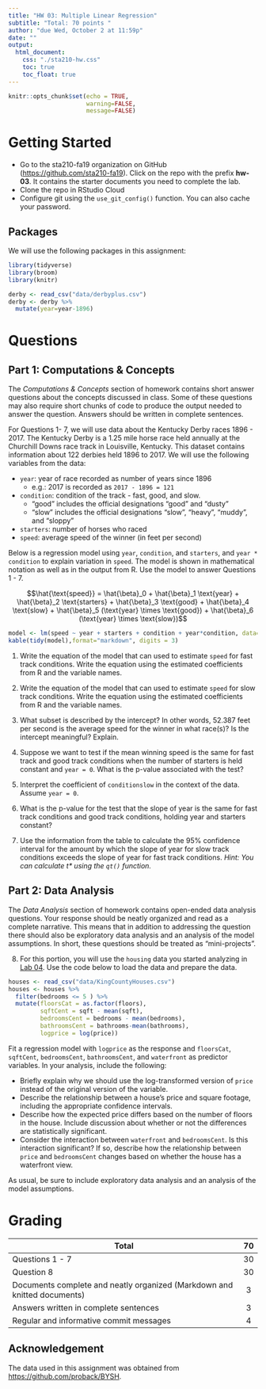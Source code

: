 ```yaml
---
title: "HW 03: Multiple Linear Regression"
subtitle: "Total: 70 points "
author: "due Wed, October 2 at 11:59p"
date: ""
output: 
  html_document:
    css: "./sta210-hw.css"
    toc: true
    toc_float: true
---
```


```r
knitr::opts_chunk$set(echo = TRUE,
                      warning=FALSE,
                      message=FALSE)
```


# Getting Started

- Go to the sta210-fa19 organization on GitHub ([https://github.com/sta210-fa19](https://github.com/sta210-fa19)). Click on the repo with the prefix **hw-03**. It contains the starter documents you need to complete the lab.
- Clone the repo in RStudio Cloud
- Configure git using the `use_git_config()` function. You can also cache your password.


## Packages 

We will use the following packages in this assignment: 

```r
library(tidyverse)
library(broom)
library(knitr) 
```


```r
derby <- read_csv("data/derbyplus.csv")
derby <- derby %>%
  mutate(year=year-1896)
```

# Questions

## Part 1: Computations & Concepts

The *Computations & Concepts* section of homework contains short answer questions about the concepts discussed in class. Some of these questions may also require short chunks of code to produce the output needed to answer the question. Answers should be written in complete sentences.

For Questions 1- 7, we will use data about the Kentucky Derby races 1896 - 2017. The Kentucky Derby is a 1.25 mile horse race held annually at the Churchill Downs race track in Louisville, Kentucky. This dataset contains information about 122 derbies held 1896 to 2017. We will use the following variables from the data:

- `year`: year of race recorded as number of years since 1896
    - e.g.: 2017 is recorded as `2017 - 1896 = 121`
- `condition`: condition of the track - fast, good, and slow.
    - "good" includes the official designations "good" and "dusty"
    - "slow" includes the official designations "slow", "heavy", "muddy", and "sloppy"
- `starters`: number of horses who raced
- `speed`: average speed of the winner (in feet per second)

Below is a regression model using `year`, `condition`, and `starters`, and `year * condition` to explain variation in `speed`. The model is shown in mathematical notation as well as in the output from R. Use the model to answer Questions 1 - 7. 


$$\hat{\text{speed}} = \hat{\beta}_0 + \hat{\beta}_1 \text{year} + \hat{\beta}_2 \text{starters} + \hat{\beta}_3 \text{good} + \hat{\beta}_4 \text{slow} + \hat{\beta}_5 (\text{year} \times \text{good}) + \hat{\beta}_6 (\text{year} \times \text{slow})$$  

```r
model <- lm(speed ~ year + starters + condition + year*condition, data=derby)
kable(tidy(model),format="markdown", digits = 3)
```

1. Write the equation of the model that can used to estimate  `speed` for fast track conditions. Write the equation using the estimated coefficients from R and the variable names. 

2.  Write the equation of the model that can used to estimate  `speed` for slow track conditions. Write the equation using the estimated coefficients from R and the variable names. 

3. What subset is described by the intercept? In other words, 52.387 feet per second is the average speed for the winner in what race(s)? Is the intercept meaningful? Explain.

4. Suppose we want to test if the mean winning speed is the same for fast track and good track conditions when the number of starters is held constant and  `year = 0`. What is the p-value associated with the test? 

5. Interpret the coefficient of `conditionslow` in the context of the data. Assume `year = 0`. 

6. What is the p-value for the test that the slope of year is the same for fast track conditions and good track conditions, holding year and starters constant? 

6. Use the information from the table to calculate the 95% confidence interval for the amount by which the slope of year for slow track conditions exceeds the slope of year for fast track conditions. *Hint: You can calculate t\* using the `qt()` function.*


<!--

7. Let's conduct the nested F test to test whether the slope of year is the same for all three condition types. In other words, we wish to test the hypotheses

$$ \begin{aligned} &H_0: \beta_5 = \beta_6 = 0 \\
&H_a: \text{ at least one }\beta_j \text{ is not 0}\end{aligned}$$

The residual sum of squares for the model shown above is 50.076 with 115 degrees of freedom. The residual sum of squares for the model that does not include the interaction terms between year and condition is 54.307 with 117 degrees of freedom. Calculate the F test statistic and p-value for this test. What is your conclusion? 

-->

## Part 2: Data Analysis

The *Data Analysis* section of homework contains open-ended data analysis questions. Your response should be neatly organized and read as a complete narrative. This means that in addition to addressing the question there should also be exploratory data analysis and an analysis of the model assumptions. In short, these questions should be treated as "mini-projects".

8. For this portion, you will use the `housing` data you started analyzing in [Lab 04](https://www2.stat.duke.edu/courses/Spring19/sta210.001/labs/lab-04-mlr.html). Use the code below to load the data and prepare the data.

```r
houses <- read_csv("data/KingCountyHouses.csv")
houses <- houses %>%
  filter(bedrooms <= 5 ) %>%
  mutate(floorsCat = as.factor(floors), 
         sqftCent = sqft - mean(sqft), 
         bedroomsCent = bedrooms - mean(bedrooms),
         bathroomsCent = bathrooms-mean(bathrooms),
         logprice = log(price))
```

Fit a regression model with `logprice` as the response and `floorsCat`, `sqftCent`, `bedroomsCent`, `bathroomsCent`, and `waterfront` as predictor variables. In your analysis, include the following: 

- Briefly explain why we should use the log-transformed version of `price` instead of the original version of the variable. 
- Describe the relationship between a house's price and square footage, including the appropriate confidence intervals. 
- Describe how the expected price differs based on the number of floors in the house. Include discussion about whether or not the differences are statistically significant.
- Consider the interaction between `waterfront` and `bedroomsCent`. Is this interaction significant? If so, describe how the relationship between `price` and `bedroomsCent` changes based on whether the house has a waterfront view.

As usual, be sure to include exploratory data analysis and an analysis of the model assumptions.


# Grading

| **Total** | **70** |
|-------------------------------------------------------------|:--:|
| Questions 1 - 7 | 30 |
| Question 8 | 30 |
| Documents complete and neatly organized (Markdown and knitted documents) | 3 |
| Answers written in complete sentences | 3 |
| Regular and informative commit messages | 4 |


## Acknowledgement

The data used in this assignment was obtained from [https://github.com/proback/BYSH](https://github.com/proback/BYSH).


